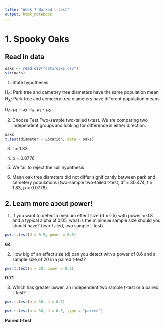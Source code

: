 ```yaml
---
title: "Week 7 Worked t-test"
output: html_notebook
---
```


# 1. Spooky Oaks

## Read in data

```r
oaks <- read.csv("data/oaks.csv")
str(oaks)
```

1. State hypotheses

H~0~: Park tree and cemetery tree diameters have the same population mean
H~A~: Park tree and cemetery tree diameters have different population means

H~0~: µ~1~ = µ~2~
H~A~: µ~1~ ≠ µ~2~


2. Choose Test
Two-sample two-tailed t-test. We are comparing two independent groups and looking for difference in either direction.

```r
oaks
t.test(diameter ~ Location, data = oaks)
```

3. t = 1.83
4. p = 0.0776
5. We fail to reject the null hypothesis

6. Mean oak tree diameters did not differ significantly between park and cemetery populations (two-sample two-tailed t-test, df = 30.474, t = 1.83, p = 0.0776).





## 2. Learn more about power!

1. If you want to detect a medium effect size (d = 0.5) with power = 0.8 and a typical alpha of 0.05, what is the minimum sample size should you should have? (two-tailed, two sample t-test)

```r
pwr.t.test(d = 0.5, power = 0.8)
```
**64**

2. How big of an effect size (d) can you detect with a power of 0.6 and a sample size of 20 in a paired t-test?

```r
pwr.t.test(n = 20, power = 0.6)
```
**0.71**

3. Which has greater power, an independent two sample t-test or a paired t-test?

```r
pwr.t.test(n = 30, d = 0.5)

pwr.t.test(n = 30, d = 0.5, type = "paired")
```
**Paired t-test**
